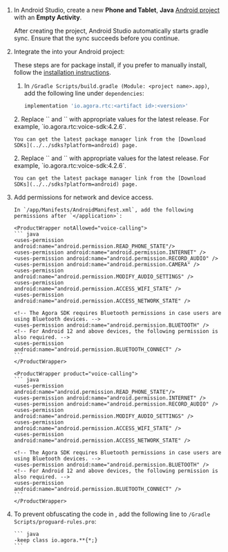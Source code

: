 <PlatformWrapper platform="android">

1.  In Android Studio, create a new **Phone and Tablet**, **Java** [Android project](https://developer.android.com/studio/projects/create-project) with an **Empty Activity**.

    After creating the project, Android Studio automatically starts gradle sync. Ensure that the sync succeeds before you continue.

2.  Integrate the <Vpd k="SDK" /> into your Android project:

    These steps are for package install, if you prefer to manually install, follow the [installation instructions](../reference/downloads#manual-installation).

    1.  In `/Gradle Scripts/build.gradle (Module: <project name>.app)`, add the following line under `dependencies`:

        ```groovy
        implementation 'io.agora.rtc:<artifact id>:<version>'
        ```
    
    <ProductWrapper notAllowed="voice-calling">
    2.  Replace `<artifact id>` and `<version>` with appropriate values for the latest release. For example, `io.agora.rtc:voice-sdk:4.2.6`.

        You can get the latest package manager link from the [Download SDKs](../../sdks?platform=android) page.
    </ProductWrapper>
    <ProductWrapper product="voice-calling">
    2.  Replace `<artifact id>` and `<version>` with appropriate values for the latest release. For example, `io.agora.rtc:voice-sdk:4.2.6`.

        You can get the latest package manager link from the [Download SDKs](../../sdks?platform=android) page.
    </ProductWrapper>

3.  Add permissions for network and device access.

        In `/app/Manifests/AndroidManifest.xml`, add the following permissions after `</application>`:

        <ProductWrapper notAllowed="voice-calling">
        ``` java
        <uses-permission android:name="android.permission.READ_PHONE_STATE"/>
        <uses-permission android:name="android.permission.INTERNET" />
        <uses-permission android:name="android.permission.RECORD_AUDIO" />
        <uses-permission android:name="android.permission.CAMERA" />
        <uses-permission android:name="android.permission.MODIFY_AUDIO_SETTINGS" />
        <uses-permission android:name="android.permission.ACCESS_WIFI_STATE" />
        <uses-permission android:name="android.permission.ACCESS_NETWORK_STATE" />

        <!-- The Agora SDK requires Bluetooth permissions in case users are using Bluetooth devices. -->
        <uses-permission android:name="android.permission.BLUETOOTH" />
        <!-- For Android 12 and above devices, the following permission is also required. -->
        <uses-permission android:name="android.permission.BLUETOOTH_CONNECT" />
        ```
        </ProductWrapper>

        <ProductWrapper product="voice-calling">
        ``` java
        <uses-permission android:name="android.permission.READ_PHONE_STATE"/>
        <uses-permission android:name="android.permission.INTERNET" />
        <uses-permission android:name="android.permission.RECORD_AUDIO" />
        <uses-permission android:name="android.permission.MODIFY_AUDIO_SETTINGS" />
        <uses-permission android:name="android.permission.ACCESS_WIFI_STATE" />
        <uses-permission android:name="android.permission.ACCESS_NETWORK_STATE" />

        <!-- The Agora SDK requires Bluetooth permissions in case users are using Bluetooth devices. -->
        <uses-permission android:name="android.permission.BLUETOOTH" />
        <!-- For Android 12 and above devices, the following permission is also required. -->
        <uses-permission android:name="android.permission.BLUETOOTH_CONNECT" />
        ```
        </ProductWrapper>

4.  To prevent obfuscating the code in <Vpd k="SDK" />, add the following line to `/Gradle Scripts/proguard-rules.pro`:

        ``` java
        -keep class io.agora.**{*;}
        ```
</PlatformWrapper>